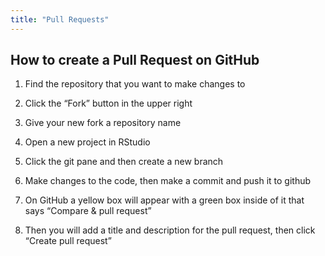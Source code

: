 ```yaml
---
title: "Pull Requests"
---
```


## How to create a Pull Request on GitHub

1.  Find the repository that you want to make changes to

2.  Click the "Fork" button in the upper right

3.  Give your new fork a repository name

4.  Open a new project in RStudio

5.  Click the git pane and then create a new branch

6.  Make changes to the code, then make a commit and push it to github

7.  On GitHub a yellow box will appear with a green box inside of it that says "Compare & pull request"

8.  Then you will add a title and description for the pull request, then click "Create pull request"
